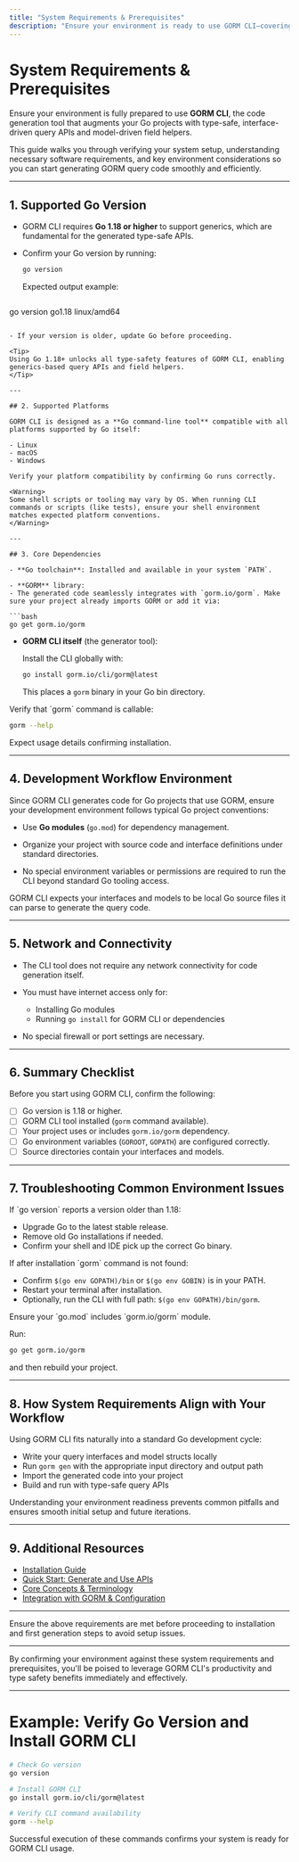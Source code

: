 ```yaml
---
title: "System Requirements & Prerequisites"
description: "Ensure your environment is ready to use GORM CLI—covering Go version requirements, supported platforms, and core dependencies. This page also outlines how GORM CLI fits into typical Go development workflows and highlights any environment considerations or constraints."
---
```


# System Requirements & Prerequisites

Ensure your environment is fully prepared to use **GORM CLI**, the code generation tool that augments your Go projects with type-safe, interface-driven query APIs and model-driven field helpers.

This guide walks you through verifying your system setup, understanding necessary software requirements, and key environment considerations so you can start generating GORM query code smoothly and efficiently.

---

## 1. Supported Go Version

- GORM CLI requires **Go 1.18 or higher** to support generics, which are fundamental for the generated type-safe APIs.

- Confirm your Go version by running:

  ```bash
  go version
  ```

  Expected output example:

  ```
go version go1.18 linux/amd64
  ```

- If your version is older, update Go before proceeding.

<Tip>
Using Go 1.18+ unlocks all type-safety features of GORM CLI, enabling generics-based query APIs and field helpers.
</Tip>

---

## 2. Supported Platforms

GORM CLI is designed as a **Go command-line tool** compatible with all platforms supported by Go itself:

- Linux
- macOS
- Windows

Verify your platform compatibility by confirming Go runs correctly.

<Warning>
Some shell scripts or tooling may vary by OS. When running CLI commands or scripts (like tests), ensure your shell environment matches expected platform conventions.
</Warning>

---

## 3. Core Dependencies

- **Go toolchain**: Installed and available in your system `PATH`.

- **GORM** library:
  - The generated code seamlessly integrates with `gorm.io/gorm`. Make sure your project already imports GORM or add it via:

  ```bash
  go get gorm.io/gorm
  ```

- **GORM CLI itself** (the generator tool):

  Install the CLI globally with:

  ```bash
  go install gorm.io/cli/gorm@latest
  ```

  This places a `gorm` binary in your Go bin directory.

<Check>
Verify that `gorm` command is callable:

```bash
gorm --help
```

Expect usage details confirming installation.
</Check>

---

## 4. Development Workflow Environment

Since GORM CLI generates code for Go projects that use GORM, ensure your development environment follows typical Go project conventions:

- Use **Go modules** (`go.mod`) for dependency management.

- Organize your project with source code and interface definitions under standard directories.

- No special environment variables or permissions are required to run the CLI beyond standard Go tooling access.

<Info>
GORM CLI expects your interfaces and models to be local Go source files it can parse to generate the query code.
</Info>

---

## 5. Network and Connectivity

- The CLI tool does not require any network connectivity for code generation itself.

- You must have internet access only for:
  - Installing Go modules
  - Running `go install` for GORM CLI or dependencies

- No special firewall or port settings are necessary.

---

## 6. Summary Checklist

Before you start using GORM CLI, confirm the following:

- [ ] Go version is 1.18 or higher.
- [ ] GORM CLI tool installed (`gorm` command available).
- [ ] Your project uses or includes `gorm.io/gorm` dependency.
- [ ] Go environment variables (`GOROOT`, `GOPATH`) are configured correctly.
- [ ] Source directories contain your interfaces and models.

---

## 7. Troubleshooting Common Environment Issues

<AccordionGroup title="Common Environment Issues">
<Accordion title="Go Version Issues">
If `go version` reports a version older than 1.18:

- Upgrade Go to the latest stable release.
- Remove old Go installations if needed.
- Confirm your shell and IDE pick up the correct Go binary.
</Accordion>
<Accordion title="CLI Not Found After Installation">
If after installation `gorm` command is not found:

- Confirm `$(go env GOPATH)/bin` or `$(go env GOBIN)` is in your PATH.
- Restart your terminal after installation.
- Optionally, run the CLI with full path: `$(go env GOPATH)/bin/gorm`.
</Accordion>
<Accordion title="Dependency Errors in Generated Code">
Ensure your `go.mod` includes `gorm.io/gorm` module.

Run:

```bash
go get gorm.io/gorm
```

and then rebuild your project.
</Accordion>
</AccordionGroup>

---

## 8. How System Requirements Align with Your Workflow

Using GORM CLI fits naturally into a standard Go development cycle:

- Write your query interfaces and model structs locally
- Run `gorm gen` with the appropriate input directory and output path
- Import the generated code into your project
- Build and run with type-safe query APIs

Understanding your environment readiness prevents common pitfalls and ensures smooth initial setup and future iterations.

---

## 9. Additional Resources

- [Installation Guide](/getting-started/setup-basics/installation)
- [Quick Start: Generate and Use APIs](/getting-started/first-run/quickstart-sample)
- [Core Concepts & Terminology](/overview/introduction-concepts/core-concepts-terminology)
- [Integration with GORM & Configuration](/overview/architecture-integration/integration-and-configuration)

---

<Check>
Ensure the above requirements are met before proceeding to installation and first generation steps to avoid setup issues.
</Check>

---

By confirming your environment against these system requirements and prerequisites, you'll be poised to leverage GORM CLI's productivity and type safety benefits immediately and effectively.

---

# Example: Verify Go Version and Install GORM CLI

```bash
# Check Go version
go version

# Install GORM CLI
go install gorm.io/cli/gorm@latest

# Verify CLI command availability
gorm --help
```

Successful execution of these commands confirms your system is ready for GORM CLI usage.

